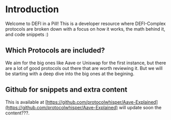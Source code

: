 # Introduction

Welcome to DEFI in a Pill! This is a developer resource where DEFI-Complex protocols are broken down with a focus on how it works, the math behind it, and code snippets :)

## Which Protocols are included?

We aim for the big ones like Aave or Uniswap for the first instance, but there are a lot of good protocols out there that are worth reviewing it. But we will be starting with a deep dive into the big ones at the begining.

## Github for snippets and extra content

This is available at [https://github.com/protocolwhisper/Aave-Explained](https://github.com/protocolwhisper/Aave-Explained) will update soon the content???.
